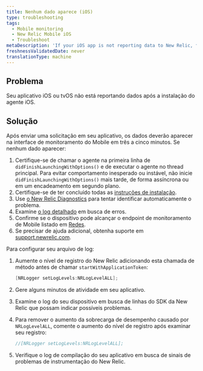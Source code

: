 ```yaml
---
title: Nenhum dado aparece (iOS)
type: troubleshooting
tags:
  - Mobile monitoring
  - New Relic Mobile iOS
  - Troubleshoot
metaDescription: 'If your iOS app is not reporting data to New Relic, follow these steps to troubleshoot.'
freshnessValidatedDate: never
translationType: machine
---
```


## Problema

Seu aplicativo iOS ou tvOS não está reportando dados após a instalação do agente iOS.

## Solução

Após enviar uma solicitação em seu aplicativo, os dados deverão aparecer na interface de monitoramento do Mobile em três a cinco minutos. Se nenhum dado aparecer:

1. Certifique-se de chamar o agente na primeira linha de `didFinishLaunchingWithOptions()` e de executar o agente no thread principal. Para evitar comportamento inesperado ou instável, não inicie `didFinishLaunchingWithOptions()` mais tarde, de forma assíncrona ou em um encadeamento em segundo plano.
2. Certifique-se de ter concluído todas as [instruções de instalação](/docs/mobile-monitoring/mobile-monitoring-installation/getting-started/ios-installation-configuration#installation).
3. Use [o New Relic Diagnostics](/docs/agents/manage-apm-agents/troubleshooting/new-relic-diagnostics) para tentar identificar automaticamente o problema.
4. Examine [o log detalhado](#logs) em busca de erros.
5. Confirme se o dispositivo pode alcançar o endpoint de monitoramento de Mobile listado em [Redes](/docs/using-new-relic/cross-product-functions/install-configure/networks).
6. Se precisar de ajuda adicional, obtenha suporte em [support.newrelic.com](https://support.newrelic.com).

Para configurar seu arquivo de log:

1. Aumente o nível de registro do New Relic adicionando esta chamada de método antes de chamar `startWithApplicationToken`:

   ```objectivec
   [NRLogger setLogLevels:NRLogLevelALL];
   ```

2. Gere alguns minutos de atividade em seu aplicativo.

3. Examine o log do seu dispositivo em busca de linhas do SDK da New Relic que possam indicar possíveis problemas.

4. Para remover o aumento da sobrecarga de desempenho causado por `NRLogLevelALL`, comente o aumento do nível de registro após examinar seu registro:

   ```objectivec
   //[NRLogger setLogLevels:NRLogLevelALL];
   ```

5. Verifique o log de compilação do seu aplicativo em busca de sinais de problemas de instrumentação do New Relic.